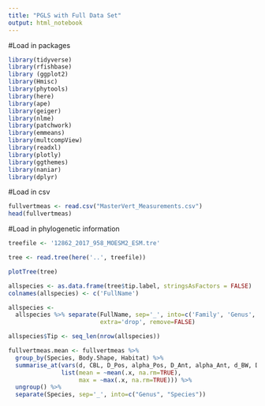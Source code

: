 ```yaml
---
title: "PGLS with Full Data Set"
output: html_notebook
---
```



#Load in packages 
```r
library(tidyverse)
library(rfishbase)
library (ggplot2)
library(Hmisc)
library(phytools)
library(here)
library(ape)
library(geiger)
library(nlme)
library(patchwork)
library(emmeans)
library(multcompView)
library(readxl)
library(plotly) 
library(ggthemes) 
library(naniar)
library(dplyr)
```

#Load in csv
```r
fullvertmeas <- read.csv("MasterVert_Measurements.csv")
head(fullvertmeas)
```

#Load in phylogenetic information
```r
treefile <- '12862_2017_958_MOESM2_ESM.tre'
```

```r
tree <- read.tree(here('..', treefile))
```

```r
plotTree(tree)
```

```r
allspecies <- as.data.frame(tree$tip.label, stringsAsFactors = FALSE) 
colnames(allspecies) <- c('FullName')
```

```r
allspecies <- 
  allspecies %>% separate(FullName, sep='_', into=c('Family', 'Genus', 'Species'), 
                          extra='drop', remove=FALSE)
```

```r
allspecies$Tip <- seq_len(nrow(allspecies))
```

```r
fullvertmeas.mean <- fullvertmeas %>%
  group_by(Species, Body.Shape, Habitat) %>%
  summarise_at(vars(d, CBL, D_Pos, alpha_Pos, D_Ant, alpha_Ant, d_BW, D_Pos_BW, D_Ant_BW), 
               list(mean = ~mean(.x, na.rm=TRUE), 
                    max = ~max(.x, na.rm=TRUE))) %>%
  ungroup() %>%
  separate(Species, sep='_', into=c("Genus", "Species"))
```










